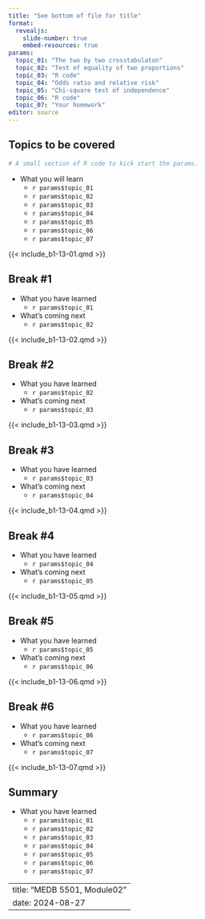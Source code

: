 ```yaml
---
title: "See bottom of file for title"
format: 
  revealjs:
    slide-number: true
    embed-resources: true
params:
  topic_01: "The two by two crosstabulaton"
  topic_02: "Test of equality of two proportions"
  topic_03: "R code"
  topic_04: "Odds ratio and relative risk"
  topic_05: "Chi-square test of independence"
  topic_06: "R code"
  topic_07: "Your homework"
editor: source
---
```


## Topics to be covered

```r
# A small section of R code to kick start the params.
```

-   What you will learn
    -   `r params$topic_01`
    -   `r params$topic_02`
    -   `r params$topic_03`
    -   `r params$topic_04`
    -   `r params$topic_05`
    -   `r params$topic_06`
    -   `r params$topic_07`

{{< include_b1-13-01.qmd >}}

## Break #1

-   What you have learned
    -   `r params$topic_01`
-   What's coming next
    -   `r params$topic_02`

{{< include_b1-13-02.qmd >}}

## Break #2

-   What you have learned
    -   `r params$topic_02`
-   What's coming next
    -   `r params$topic_03`

{{< include_b1-13-03.qmd >}}

## Break #3

-   What you have learned
    -   `r params$topic_03`
-   What's coming next
    -   `r params$topic_04`

{{< include_b1-13-04.qmd >}}

## Break #4

-   What you have learned
    -   `r params$topic_04`
-   What's coming next
    -   `r params$topic_05`

{{< include_b1-13-05.qmd >}}

## Break #5

-   What you have learned
    -   `r params$topic_05`
-   What's coming next
    -   `r params$topic_06`

{{< include_b1-13-06.qmd >}}

## Break #6

-   What you have learned
    -   `r params$topic_06`
-   What's coming next
    -   `r params$topic_07`

{{< include_b1-13-07.qmd >}}

## Summary
-   What you have learned
    -   `r params$topic_01`
    -   `r params$topic_02`
    -   `r params$topic_03`
    -   `r params$topic_04`
    -   `r params$topic_05`
    -   `r params$topic_06`
    -   `r params$topic_07`

<!---
      You have to put the title down 
      here to override the titles of
      all the include files.
--->

---
title: "MEDB 5501, Module02"
date: 2024-08-27
---